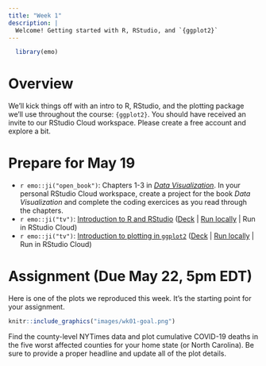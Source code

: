 ```yaml
---
title: "Week 1"
description: |
  Welcome! Getting started with R, RStudio, and `{ggplot2}`
---
```


```r
  library(emo)
```

# Overview

We'll kick things off with an intro to R, RStudio, and the plotting package we'll use throughout the course: `{ggplot2}`. You should have received an invite to our RStudio Cloud workspace. Please create a free account and explore a bit.  

# Prepare for May 19

* `r emo::ji("open_book")`: Chapters 1-3 in [*Data Visualization*](https://socviz.co/lookatdata.html#lookatdata). In your personal RStudio Cloud workspace, create a project for the book *Data Visualization* and complete the coding exercices as you read through the chapters.
* `r emo::ji("tv")`: [Introduction to R and RStudio](https://www.youtube.com/fntu_jMsWWE) ([Deck](https://learn.themethodsection.com/workshops/ieat/pandemic2020/decks/w01_deck.html#/section) | [Run locally](https://github.com/ericpgreen/ieat-covid2020/blob/master/assignments/wk01.Rmd) | Run in RStudio Cloud)
* `r emo::ji("tv")`: [Introduction to plotting in `ggplot2`](https://www.youtube.com/uAcny-EHDPA) ([Deck](https://learn.themethodsection.com/workshops/ieat/pandemic2020/decks/w02_deck.html#/section) | [Run locally](https://github.com/ericpgreen/ieat-covid2020/blob/master/assignments/wk02.Rmd) | Run in RStudio Cloud)

# Assignment (Due May 22, 5pm EDT)

Here is one of the plots we reproduced this week. It's the starting point for your assignment.

```r
knitr::include_graphics("images/wk01-goal.png")
```

Find the county-level NYTimes data and plot cumulative COVID-19 deaths in the five worst affected counties for your home state (or North Carolina). Be sure to provide a proper headline and update all of the plot details.